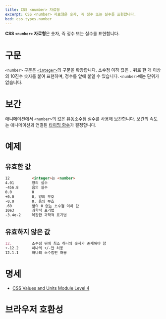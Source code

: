 ```yaml
---
title: CSS <number> 자료형
excerpt: CSS <number> 자료형은 숫자, 즉 정수 또는 실수를 표현합니다.
bcd: css.types.number
---
```


**CSS `<number>` 자료형**은 숫자, 즉 정수 또는 실수를 표현합니다.

# 구문

`<number>` 구문은 [`<integer>`](./integer)의 구문을 확장합니다. 소수점 이하 값은 `.` 뒤로 한 개 이상의 10진수 숫자를 붙여 표현하며, 정수를 앞에 붙일 수 있습니다. `<number>`에는 단위가 없습니다.

# 보간

애니메이션에서 `<number>`의 값은 유동소수점 실수를 사용해 보간합니다. 보간의 속도는 애니메이션과 연결된 [타이밍 함수](https://developer.mozilla.org/en-US/docs/Web/CSS/easing-function)가 결정합니다.

# 예제

## 유효한 값

```md variant=good
12          <integer>는 <number>
4.01        양의 실수
-456.8      음의 실수
0.0         0
+0.0        0, 양의 부호
-0.0        0, 음의 부호
.60         앞의 0 없는 소수점 이하 값
10e3        과학적 표기법
-3.4e-2     복잡한 과학적 표기법
```

## 유효하지 않은 값

```md variant=bad
12.         소수점 뒤에 최소 하나의 숫자가 존재해야 함
+-12.2      하나의 +/-만 허용
12.1.1      하나의 소수점만 허용
```

# 명세

- [CSS Values and Units Module Level 4](https://drafts.csswg.org/css-values/#numbers)

# 브라우저 호환성

<BrowserCompat data={bcd} />
